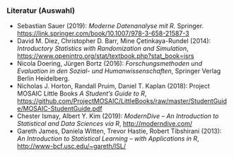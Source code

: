 ### Literatur (Auswahl)

- Sebastian Sauer (2019): *Moderne Datenanalyse mit R.* Springer. [https://link.springer.com/book/10.1007/978-3-658-21587-3](https://link.springer.com/book/10.1007/978-3-658-21587-3)
- David M. Diez, Christopher D. Barr, Mine &Ccedil;etinkaya-Rundel (2014): *Introductory Statistics with Randomization and Simulation*, [https://www.openintro.org/stat/textbook.php?stat_book=isrs](https://www.openintro.org/stat/textbook.php?stat_book=isrs)
- Nicola Doering, Jürgen Bortz (2016): *Forschungsmethoden und Evaluation in den Sozial- und Humanwissenschaften*, Springer Verlag Berlin Heidelberg.
- Nicholas J. Horton, Randall Pruim, Daniel T. Kaplan (2018): Project MOSAIC Little Books *A Student's Guide to R*,  [https://github.com/ProjectMOSAIC/LittleBooks/raw/master/StudentGuide/MOSAIC-StudentGuide.pdf](https://github.com/ProjectMOSAIC/LittleBooks/raw/master/StudentGuide/MOSAIC-StudentGuide.pdf)
- Chester Ismay, Albert Y. Kim (2019): *ModernDive -- An Introduction to Statistical and Data Sciences via R*, [http://moderndive.com/](http://moderndive.com/)
- Gareth James, Daniela Witten, Trevor Hastie, Robert Tibshirani (2013): *An Introduction to Statistical Learning -- with Applications in R*, [http://www-bcf.usc.edu/~gareth/ISL/](http://www-bcf.usc.edu/~gareth/ISL/)

